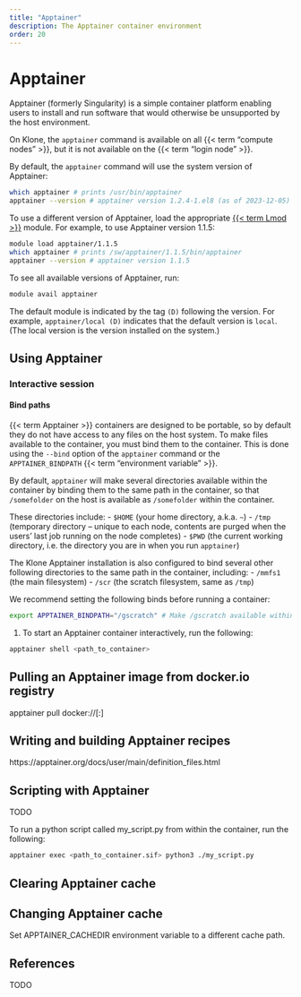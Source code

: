 ```yaml
---
title: "Apptainer"
description: The Apptainer container environment
order: 20
---
```


# Apptainer

Apptainer (formerly Singularity) is a simple container platform enabling users to install and run software that would otherwise be unsupported by the host environment.

On Klone, the `apptainer` command is available on all {{< term "compute nodes" >}}, but it is not available on the {{< term "login node" >}}.

By default, the `apptainer` command will use the system version of Apptainer:

```bash
which apptainer # prints /usr/bin/apptainer
apptainer --version # apptainer version 1.2.4-1.el8 (as of 2023-12-05)
```

::: {.callout-note title="Loading a different version of Apptainer using Lmod"}

To use a different version of Apptainer, load the appropriate [{{< term Lmod >}}](../compute/lmod.qmd) module. For example, to use Apptainer version 1.1.5:

```bash
module load apptainer/1.1.5
which apptainer # prints /sw/apptainer/1.1.5/bin/apptainer
apptainer --version # apptainer version 1.1.5
```

To see all available versions of Apptainer, run:

```bash
module avail apptainer
```

The default module is indicated by the tag `(D)` following the version.
For example, `apptainer/local (D)` indicates that the default version is `local`.
(The local version is the version installed on the system.)

:::

## Using Apptainer

### Interactive session

#### Bind paths

{{< term Apptainer >}} containers are designed to be portable, so by default they do not have access to any files on the host system. To make files available to the container, you must bind them to the container. This is done using the `--bind` option of the `apptainer` command or the `APPTAINER_BINDPATH` {{< term "environment variable" >}}.

::: {.callout-tip title="Default bind paths"}
By default, `apptainer` will make several directories available within the container by binding them to the same path in the container, so that `/somefolder` on the host is available as `/somefolder` within the container.

These directories include:
- `$HOME` (your home directory, a.k.a. `~`)
- `/tmp` (temporary directory -- unique to each node, contents are purged when the users’ last job running on the node completes)
- `$PWD` (the current working directory, i.e. the directory you are in when you run `apptainer`)

The Klone Apptainer installation is also configured to bind several other following directories to the same path in the container, including:
- `/mmfs1` (the main filesystem)
- `/scr` (the scratch filesystem, same as `/tmp`)


:::

We recommend setting the following binds before running a container:

``` bash
export APPTAINER_BINDPATH="/gscratch" # Make /gscratch available within the container
```


1.  To start an Apptainer container interactively, run the following:

``` bash
apptainer shell <path_to_container>
```

## Pulling an Apptainer image from docker.io registry

apptainer pull docker://<image_name>\[:<tag>\]

## Writing and building Apptainer recipes

https://apptainer.org/docs/user/main/definition_files.html

## Scripting with Apptainer

TODO

To run a python script called my_script.py from within the container, run the following:

``` bash
apptainer exec <path_to_container.sif> python3 ./my_script.py
```

## Clearing Apptainer cache

## Changing Apptainer cache

Set APPTAINER_CACHEDIR environment variable to a different cache path.

## References

TODO
